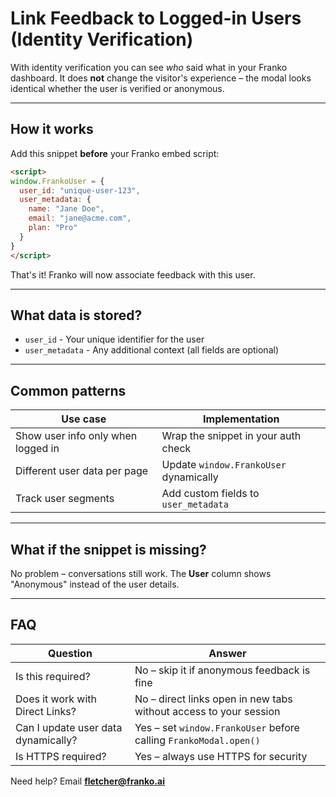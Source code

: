 # Link Feedback to Logged-in Users (Identity Verification)

With identity verification you can see *who* said what in your Franko dashboard. It does **not** change the visitor's experience – the modal looks identical whether the user is verified or anonymous.

---

## How it works

Add this snippet **before** your Franko embed script:

```html
<script>
window.FrankoUser = {
  user_id: "unique-user-123",
  user_metadata: {
    name: "Jane Doe",
    email: "jane@acme.com",
    plan: "Pro"
  }
}
</script>
```

That's it! Franko will now associate feedback with this user.

---

## What data is stored?

- `user_id` - Your unique identifier for the user
- `user_metadata` - Any additional context (all fields are optional)

---

## Common patterns

| Use case | Implementation |
|----------|----------------|
| Show user info only when logged in | Wrap the snippet in your auth check |
| Different user data per page | Update `window.FrankoUser` dynamically |
| Track user segments | Add custom fields to `user_metadata` |

---

## What if the snippet is missing?

No problem – conversations still work. The **User** column shows "Anonymous" instead of the user details.

---

## FAQ

| Question | Answer |
|----------|--------|
| Is this required? | No – skip it if anonymous feedback is fine |
| Does it work with Direct Links? | No – direct links open in new tabs without access to your session |
| Can I update user data dynamically? | Yes – set `window.FrankoUser` before calling `FrankoModal.open()` |
| Is HTTPS required? | Yes – always use HTTPS for security |

Need help? Email **fletcher@franko.ai** 